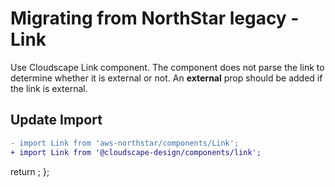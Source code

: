 
<Meta title="Migration/Link" />

# Migrating from NorthStar legacy - Link

Use <Link href='https://cloudscape.design/components/link' target='_blank'>Cloudscape Link component</Link>. 
The component does not parse the link to determine whether it is external or not. An **external** prop should be added if the link is external. 

## Update Import

```diff
- import Link from 'aws-northstar/components/Link';
+ import Link from '@cloudscape-design/components/link';
```

  return <SyntaxHighlighter/>;
};